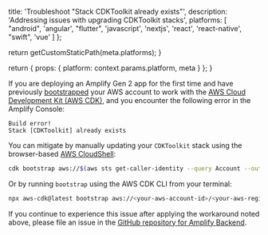
  title: 'Troubleshoot "Stack CDKToolkit already exists"',
  description: 'Addressing issues with upgrading CDKToolkit stacks',
  platforms: [
    "android",
    'angular',
    "flutter",
    'javascript',
    'nextjs',
    'react',
    'react-native',
    "swift",
    'vue'
  ]
};

  return getCustomStaticPath(meta.platforms);
}

  return {
    props: {
      platform: context.params.platform,
      meta
    }
  };
}

If you are deploying an Amplify Gen 2 app for the first time and have previously [bootstrapped](https://docs.aws.amazon.com/cdk/v2/guide/bootstrapping.html) your AWS account to work with the [AWS Cloud Development Kit (AWS CDK)](https://aws.amazon.com/cdk/), and you encounter the following error in the Amplify Console:

```console title="Amplify Console" showLineNumbers={false}
Build error!
Stack [CDKToolkit] already exists
```

You can mitigate by manually updating your `CDKToolkit` stack using the browser-based [AWS CloudShell](https://aws.amazon.com/cloudshell/):

```bash title="AWS CloudShell" showLineNumbers={false}
cdk bootstrap aws://$(aws sts get-caller-identity --query Account --output text)/$AWS_REGION
```

Or by running `bootstrap` using the AWS CDK CLI from your terminal:

```bash title="Terminal" showLineNumbers={false}
npx aws-cdk@latest bootstrap aws://<your-aws-account-id>/<your-aws-region>
```

If you continue to experience this issue after applying the workaround noted above, please file an issue in the [GitHub repository for Amplify Backend](https://github.com/aws-amplify/amplify-backend).
